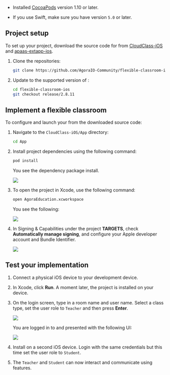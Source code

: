 <PlatformWrapper platform="ios">

* Installed [CocoaPods](https://guides.cocoapods.org/using/getting-started.html#getting-started) version 1.10 or later.

* If you use Swift, make sure you have version `5.0` or later.

## Project setup

To set up your <Vg k="FC" /> project, download the source code for <Vg k="FC"/> from [CloudClass-iOS](https://github.com/AgoraIO-Community/CloudClass-iOS/tree/release/2.8.11) and [apaas-extapp-ios](https://github.com/AgoraIO-Community/apaas-extapp-ios/release/2.8.11).

1. Clone the repositories:

    ```bash
    git clone https://github.com/AgoraIO-Community/flexible-classroom-ios
    ```

1. Update to the supported version of <Vg k="FC"/>:

      ```bash
      cd flexible-classroom-ios
      git checkout release/2.8.11
      ```

## Implement a flexible classroom

To configure and launch your <Vg k="FC" /> from the downloaded source code:

1. Navigate to the `CloudClass-iOS/App` directory:

   ```bash
   cd App
   ```

1. Install project dependencies using the following command:

   ```bash
   pod install
   ```

   You see the dependency package install.

   ![](/images/flexible-classroom/pod-install-demo.png)

1. To open the project in Xcode, use the following command:

    ```bash
    open AgoraEducation.xcworkspace
    ```
   You see the following:

   ![](https://web-cdn.agora.io/docs-files/1648725725804)

1. In Signing & Capabilities under the project **TARGETS**, check **Automatically manage signing**, and configure your Apple developer account and Bundle Identifier.

   ![](https://web-cdn.agora.io/docs-files/1648725848162)

## Test your implementation

1. Connect a physical iOS device to your development device.

1. In Xcode, click **Run**. A moment later, the project is installed on your device. 

1. On the login screen, type in a room name and user name. Select a class type, set the user role to `Teacher` and then press **Enter**. 

   ![](https://web-cdn.agora.io/docs-files/1648726024179)

   You are logged in to <Vg k="FC" /> and presented with the following UI:

   ![](https://web-cdn.agora.io/docs-files/1648635720196)

1. Install <Vg k="FC" /> on a second iOS device. Login with the same credentials but this time set the user role to `Student`.

1. The `Teacher` and `Student` can now interact and communicate using <Vg k="FC" /> features.






   



</PlatformWrapper>